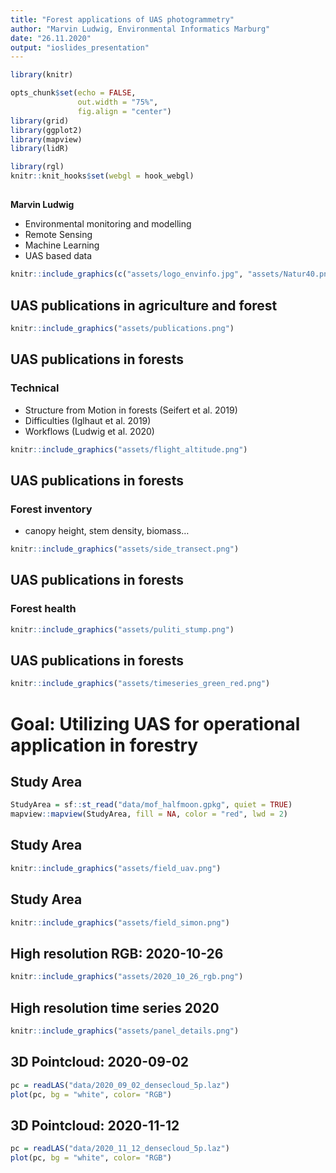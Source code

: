 ```yaml
---
title: "Forest applications of UAS photogrammetry"
author: "Marvin Ludwig, Environmental Informatics Marburg"
date: "26.11.2020"
output: "ioslides_presentation"
---
```


```r
library(knitr)

opts_chunk$set(echo = FALSE,
               out.width = "75%", 
               fig.align = "center")
library(grid)
library(ggplot2)
library(mapview)
library(lidR)

library(rgl)
knitr::knit_hooks$set(webgl = hook_webgl)

```

## 

**Marvin Ludwig**

- Environmental monitoring and modelling
- Remote Sensing 
- Machine Learning
- UAS based data


```r
knitr::include_graphics(c("assets/logo_envinfo.jpg", "assets/Natur40.png"))
```


## UAS publications in agriculture and forest

```r
knitr::include_graphics("assets/publications.png")
```

## UAS publications in forests

### Technical
- Structure from Motion in forests (Seifert et al. 2019)
- Difficulties (Iglhaut et al. 2019)
- Workflows (Ludwig et al. 2020)

```r
knitr::include_graphics("assets/flight_altitude.png")
```

## UAS publications in forests

### Forest inventory
- canopy height, stem density, biomass...

```r
knitr::include_graphics("assets/side_transect.png")
```



## UAS publications in forests

### Forest health

```r
knitr::include_graphics("assets/puliti_stump.png")
```

## UAS publications in forests

```r
knitr::include_graphics("assets/timeseries_green_red.png")
```


# Goal: Utilizing UAS for operational application in forestry


## Study Area


```r
StudyArea = sf::st_read("data/mof_halfmoon.gpkg", quiet = TRUE)
mapview::mapview(StudyArea, fill = NA, color = "red", lwd = 2)
```


## Study Area

```r
knitr::include_graphics("assets/field_uav.png")
```


## Study Area

```r
knitr::include_graphics("assets/field_simon.png")
```

## High resolution RGB: 2020-10-26

```r
knitr::include_graphics("assets/2020_10_26_rgb.png")
```

## High resolution time series 2020

```r
knitr::include_graphics("assets/panel_details.png")
```

## 3D Pointcloud: 2020-09-02


```r
pc = readLAS("data/2020_09_02_densecloud_5p.laz")
plot(pc, bg = "white", color= "RGB")
```

## 3D Pointcloud: 2020-11-12

```r
pc = readLAS("data/2020_11_12_densecloud_5p.laz")
plot(pc, bg = "white", color= "RGB")
```









